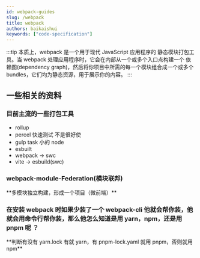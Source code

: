```yaml
---
id: webpack-guides
slug: /webpack
title: webpack
authors: baikaishui
keywords: ["code-specification"]
---
```


:::tip
本质上，webpack 是一个用于现代 JavaScript 应用程序的 静态模块打包工具。当 webpack 处理应用程序时，它会在内部从一个或多个入口点构建一个 依赖图(dependency graph)，然后将你项目中所需的每一个模块组合成一个或多个 bundles，它们均为静态资源，用于展示你的内容。
:::

## 一些相关的资料

### 目前主流的一些打包工具

- rollup
- percel 快速测试 不是很好使
- gulp task 小的 node
- esbuilt
- webpack -> swc
- vite -> esbuild(swc)

### webpack-module-Federation(模块联邦)

<div style={{ backgroundColor: "#FBDE28", width: "fit-content" }}>
  **多模块独立构建，形成一个项目（微前端）**
</div>

### 在安装 webpack 时如果少装了一个 webpack-cli 他就会帮你装，他就会用命令行帮你装，那么他怎么知道是用 yarn，npm，还是用 pnpm 呢 ？

<div style={{ backgroundColor: "#FBDE28", width: "fit-content" }}>
  **判断有没有 yarn.lock 有就 yarn，有 pnpm-lock.yaml 就用 pnpm，否则就用 npm**
</div>
